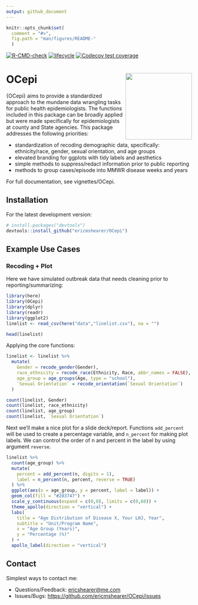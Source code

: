 ```yaml
---
output: github_document
---
```


```r
knitr::opts_chunk$set(
  comment = "#>",
  fig.path = "man/figures/README-"
  )
```

<!-- badges: start -->

[![R-CMD-check](https://github.com/ericmshearer/OCepi/actions/workflows/R-CMD-check.yaml/badge.svg)](https://github.com/ericmshearer/OCepi/actions/workflows/R-CMD-check.yaml) [![lifecycle](https://img.shields.io/badge/lifecycle-experimental-brightgreen.svg)](https://lifecycle.r-lib.org/articles/stages.html#experimental) [![Codecov test coverage](https://codecov.io/gh/ericmshearer/OCepi/branch/main/graph/badge.svg)](https://app.codecov.io/gh/ericmshearer/OCepi?branch=main)

<!-- badges: end -->

# OCepi <img src="man/figures/hex_sticker.png" align="right" width="180"/>

{OCepi} aims to provide a standardized approach to the mundane data wrangling tasks for public health epidemiologists. The functions included in this package can be broadly applied but were made specifically for epidemiologists at county and State agencies. This package addresses the following priorities:

-   standardization of recoding demographic data, specifically: ethnicity/race, gender, sexual orientation, and age groups
-   elevated branding for ggplots with tidy labels and aesthetics
-   simple methods to suppress/redact information prior to public reporting
-   methods to group cases/episode into MMWR disease weeks and years

For full documentation, see vignettes/OCepi.

## Installation

For the latest development version:

```r
# install.packages("devtools")
devtools::install_github("ericmshearer/OCepi")
```

## Example Use Cases

### Recoding + Plot

Here we have simulated outbreak data that needs cleaning prior to reporting/summarizing:

```r
library(here)
library(OCepi)
library(dplyr)
library(readr)
library(ggplot2)
linelist <- read_csv(here("data","linelist.csv"), na = "")
```

```r
head(linelist)
```

Applying the core functions:

```r
linelist <- linelist %>%
  mutate(
    Gender = recode_gender(Gender),
    race_ethnicity = recode_race(Ethnicity, Race, abbr_names = FALSE),
    age_group = age_groups(Age, type = "school"),
    `Sexual Orientation` = recode_orientation(`Sexual Orientation`)
  )
```

```r
count(linelist, Gender)
count(linelist, race_ethnicity)
count(linelist, age_group)
count(linelist, `Sexual Orientation`)
```

Next we'll make a nice plot for a slide deck/report. Functions `add_percent` will be used to create a percentage variable, and `n_percent` for making plot labels. We can control the order of n and percent in the label by using argument `reverse`.

```r

linelist %>%
  count(age_group) %>%
  mutate(
    percent = add_percent(n, digits = 1),
    label = n_percent(n, percent, reverse = TRUE)
  ) %>%
  ggplot(aes(x = age_group, y = percent, label = label)) +
  geom_col(fill = "#283747") +
  scale_y_continuous(expand = c(0,0), limits = c(0,60)) +
  theme_apollo(direction = "vertical") +
  labs(
    title = "Age Distribution of Disease X, Your LHJ, Year",
    subtitle = "Unit/Program Name",
    x = "Age Group (Years)",
    y = "Percentage (%)"
  ) +
  apollo_label(direction = "vertical")

```

## Contact

Simplest ways to contact me:

-   Questions/Feedback: [ericshearer\@me.com](mailto:ericshearer@me.com){.email}
-   Issues/Bugs: <https://github.com/ericmshearer/OCepi/issues>

